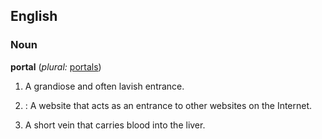 ==English==

===Noun===
'''portal'''  (''plural:'' [[portals]])
# A grandiose and often lavish entrance.
# {{cattag|Internet}}: A website that acts as an entrance to other websites on the Internet.
# A short vein that carries blood into the liver.